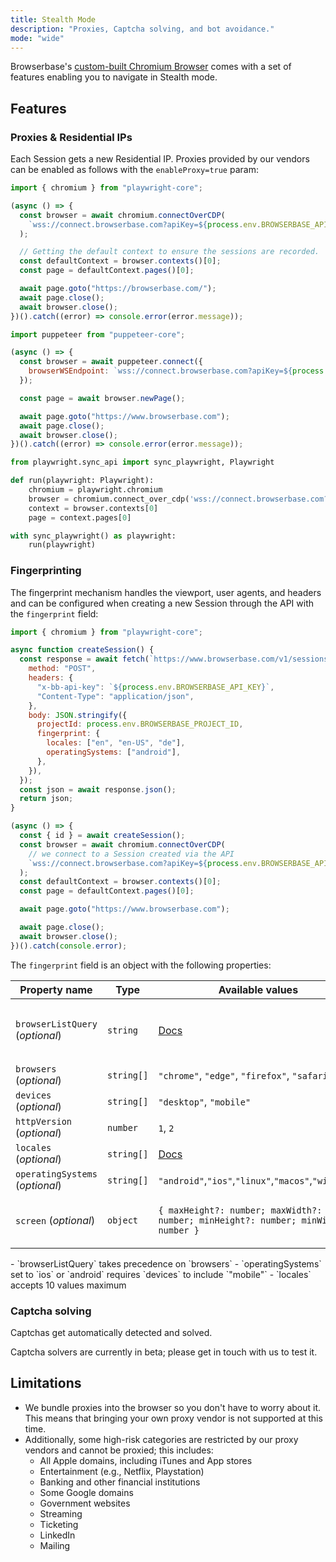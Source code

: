 ```yaml
---
title: Stealth Mode
description: "Proxies, Captcha solving, and bot avoidance."
mode: "wide"
---
```


Browserbase's [custom-built Chromium Browser](/features/browsers) comes with a
set of features enabling you to navigate in Stealth mode.

## Features

### Proxies & Residential IPs

Each Session gets a new Residential IP. Proxies provided by our vendors can be
enabled as follows with the `enableProxy=true` param:

<CodeGroup>

```javascript Playwright (JavaScript)
import { chromium } from "playwright-core";

(async () => {
  const browser = await chromium.connectOverCDP(
    `wss://connect.browserbase.com?apiKey=${process.env.BROWSERBASE_API_KEY}&enableProxy=true`,
  );

  // Getting the default context to ensure the sessions are recorded.
  const defaultContext = browser.contexts()[0];
  const page = defaultContext.pages()[0];

  await page.goto("https://browserbase.com/");
  await page.close();
  await browser.close();
})().catch((error) => console.error(error.message));
```

```javascript Puppeteer (JavaScript)
import puppeteer from "puppeteer-core";

(async () => {
  const browser = await puppeteer.connect({
    browserWSEndpoint: `wss://connect.browserbase.com?apiKey=${process.env.BROWSERBASE_API_KEY}&enableProxy=true`,
  });

  const page = await browser.newPage();

  await page.goto("https://www.browserbase.com");
  await page.close();
  await browser.close();
})().catch((error) => console.error(error.message));
```

```python Python
from playwright.sync_api import sync_playwright, Playwright

def run(playwright: Playwright):
    chromium = playwright.chromium
    browser = chromium.connect_over_cdp('wss://connect.browserbase.com?apiKey=${process.env.BROWSERBASE_API_KEY}&enableProxy=true')
    context = browser.contexts[0]
    page = context.pages[0]

with sync_playwright() as playwright:
    run(playwright)
```

</CodeGroup>

### Fingerprinting

The fingerprint mechanism handles the viewport, user agents, and headers and can
be configured when creating a new Session through the API with the `fingerprint`
field:

```javascript Playwright (JavaScript)
import { chromium } from "playwright-core";

async function createSession() {
  const response = await fetch(`https://www.browserbase.com/v1/sessions`, {
    method: "POST",
    headers: {
      "x-bb-api-key": `${process.env.BROWSERBASE_API_KEY}`,
      "Content-Type": "application/json",
    },
    body: JSON.stringify({
      projectId: process.env.BROWSERBASE_PROJECT_ID,
      fingerprint: {
        locales: ["en", "en-US", "de"],
        operatingSystems: ["android"],
      },
    }),
  });
  const json = await response.json();
  return json;
}

(async () => {
  const { id } = await createSession();
  const browser = await chromium.connectOverCDP(
    // we connect to a Session created via the API
    `wss://connect.browserbase.com?apiKey=${process.env.BROWSERBASE_API_KEY}&sessionId=${sessionId}`,
  );
  const defaultContext = browser.contexts()[0];
  const page = defaultContext.pages()[0];

  await page.goto("https://www.browserbase.com");

  await page.close();
  await browser.close();
})().catch(console.error);
```

The `fingerprint` field is an object with the following properties:

| Property name                   | Type       | Available values                                                                   | Example                                            |
| ------------------------------- | ---------- | ---------------------------------------------------------------------------------- | -------------------------------------------------- |
| `browserListQuery` (_optional_) | `string`   | [Docs](https://github.com/browserslist/browserslist#full-list)                     | `"> 0.5%, last 2 versions, Firefox ESR, not dead"` |
| `browsers` (_optional_)         | `string[]` | `"chrome"`, `"edge"`, `"firefox"`, `"safari"`                                      | `["chrome", "firefox"]`                            |
| `devices` (_optional_)          | `string[]` | `"desktop"`, `"mobile"`                                                            | `["mobile"]`                                       |
| `httpVersion` (_optional_)      | `number`   | `1`, `2`                                                                           | `1`                                                |
| `locales` (_optional_)          | `string[]` | [Docs](https://developer.mozilla.org/en-US/docs/Web/HTTP/Headers/Accept-Language)  | `["en-US", "es"]`                                  |
| `operatingSystems` (_optional_) | `string[]` | `"android"`,`"ios"`,`"linux"`,`"macos"`,`"windows"`                                | `["android", "ios"]`                               |
| `screen` (_optional_)           | `object`   | `{ maxHeight?: number; maxWidth?: number; minHeight?: number; minWidth?: number }` | `{ maxHeight: 500; maxWidth: 1024; }`              |

<Note>
  - `browserListQuery` takes precedence on `browsers` - `operatingSystems` set
  to `ios` or `android` requires `devices` to include `"mobile"` - `locales`
  accepts 10 values maximum
</Note>

### Captcha solving

Captchas get automatically detected and solved.

Captcha solvers are currently in beta; please get in touch with us to test it.

## Limitations

- We bundle proxies into the browser so you don't have to worry about it. This
  means that bringing your own proxy vendor is not supported at this time.
- Additionally, some high-risk categories are restricted by our proxy vendors
  and cannot be proxied; this includes:
  - All Apple domains, including iTunes and App stores
  - Entertainment (e.g., Netflix, Playstation)
  - Banking and other financial institutions
  - Some Google domains
  - Government websites
  - Streaming
  - Ticketing
  - LinkedIn
  - Mailing

